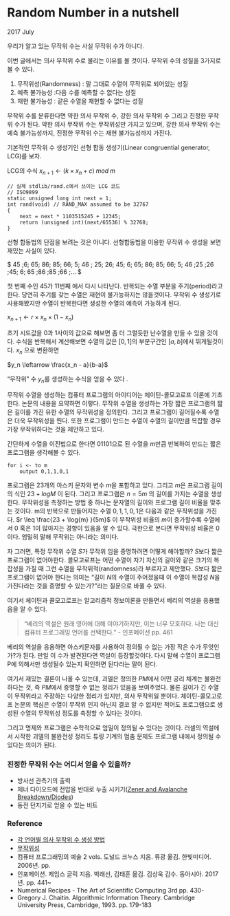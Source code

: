 # Random Number in a nutshell {#do-you-know-random}
2017 July

우리가 알고 있는 무작위 수는 사실 무작위 수가 아니다. 

이번 글에서는 의사 무작위 수로 불리는 이유를 볼 것이다. 무작위 수의 성질을 3가지로 볼 수 있다.

1. 무작위성(Randomness) : 말 그대로 수열이 무작위로 되어있는 성질
2. 예측 불가능성 :다음 수를 예측할 수 없다는 성질
3. 재현 불가능성 : 같은 수열을 재현할 수 없다는 성질

무작위 수를 분류한다면 약한 의사 무작위 수, 강한 의사 무작위 수 그리고 진정한 무작위 수가 된다. 약한 의사 무작위 수는 무작위성만 가지고 있으며, 강한 의사 무작위 수는 예측 불가능성까지, 진정한 무작위 수는 재현 불가능성까지 가진다.

기본적인 무작위 수 생성기인 선형 합동 생성기(Linear congruential generator, LCG)를 보자.

LCG의 수식
${x}_{n+1} \leftarrow (k \times x_n + c)\; mod \; m$

```
// 실제 stdlib/rand.c에서 쓰이는 LCG 코드
// ISO9899
static unsigned long int next = 1;
int rand(void) // RAND_MAX assumed to be 32767
{
    next = next * 1103515245 + 12345;
    return (unsigned int)(next/65536) % 32768;
}
```

선형 합동법의 단점을 보려는 것은 아니다. 선형합동법을 이용한 무작위 수 생성을 보면 재밌는 사실이 있다. 

$ 45 \;6\; 65\; 86\; 85\; 66\; 5\; 46 \; 25\; 26\; 45\; 6\; 65\; 86\; 85\; 66\; 5\; 46 \;25 \;26 \;45\; 6\; 65 \;86 \;85 \;66 \;… $

첫 번째 수인 $45$가 $11$번째 에서 다시 나타난다. 반복되는 수열 부분을 주기(period)라고 한다. 당연히 주기를 갖는 수열은 재현이 불가능하지는 않을것이다. 무작위 수 생성기로 사용해봤지만 수열이 반복한다면 생성한 수열의 예측이 가능하게 된다. 

${x}_{n+1} \leftarrow r \times x_n \times (1 - x_n)$

초기 시드값을 $0$과 $1$사이의 값으로 해보면 좀 더 그럴듯한 난수열을 만들 수 있을 것이다. 수식을 반복해서 계산해보면 수열의 값은 $[0,1]$의 부분구간인 $[a,b]$에서 뛰게될것이다. $x_n$ 으로 변환하면 

$y_n \leftarrow \frac{x_n - a}{b-a}$

“무작위” 수 $y_n$를 생성하는 수식을 얻을 수 있다 .

무작위 수열을 생성하는 컴퓨터 프로그램의 아이디어는 체이틴-콜모고로프 이론에 기초한다.  논문의 내용을 요약하면 이렇다. 무작위 수열을 생성하는 가장 짧은 프로그램의 짧은 길이를 가진 유한 수열의 무작위성을 정의한다.  그리고 프로그램이 길어질수록 수열은 더욱 무작위성을 띈다. 또한 프로그램이 만드는 수열이 수열의 길이만큼 복잡할 경우 가장 무작위하다는 것을 제안하고 있다.

간단하게 수열을 이진법으로 한다면 $01101$으로 된 수열을 $m$만큼 반복하여 만드는 짧은 프로그램을 생각해볼 수 있다.
```
for i <- to m
	output 0,1,1,0,1
```
프로그램은 23개의 아스키 문자와 변수 $m$을 포함하고 있다. 그리고 $m$은 프로그램 길이의 식인 $23 + log M$ 이 된다. 그리고 프로그램은 $n=5m$ 의 길이를 가지는 수열을 생성한다.  무작위성을 측정하는 방법 중 하나는 문자열의 길이와 프로그램 길이 비율을 맞추는 것이다. m의 반복으로 만들어지는 수열 $0,1,1,0,1$은 다음과 같은 무작위성을 가진다.
$r \leq \frac{23 + \log{m} }{5m}$
이 무작위성 비율의 $m$이 증가할수록 수열에서 $0$ 혹은 $1$이 많아지는 경향이 있음을 알 수 있다. 극한으로 본다면 무작위성 비율은 0이다. 엄밀히 말해 무작위는 아니라는 의미다.

자 그러면, 특정 무작위 수열 $S$가 무작위 임을 증명하려면 어떻게 해야할까? $S$보다 짧은 프로그램이 없어야한다.  콜모고로프는 어떤 수열이 자기 자신의 길이와 같은 크기의 복잡성을 가질 때 그런 수열을 무작위적(randomness)라 부르자고 제안했다.  $S$보다 짧은 프로그램이 없어야 한다는 의미는 “길이 $N$의 수열이 주어졌을때 이 수열이 복잡성 $N$을 가진다라는 것을 증명할 수 있는가?”라는 질문으로 바뀔 수 있다.

여기서 체이틴과 콜모고로프는 알고리즘적 정보이론을 만들면서 베리의 역설을 응용했음을 알 수 있다. 

> “베리의 역설은 원래 영어에 대해 이야기하지만, 이는 너무 모호하다. 나는 대신 컴퓨터 프로그래밍 언어를 선택한다.” - 인포메이션 pp. 461  

베리의 역설을 응용하면 아스키문자를 사용하여 정의될 수 없는 가장 작은 수가 무엇인가?가 된다. 만일 이 수가 발견된다면 역설이 등장할것이다. 다시 말해 수열이 프로그램 P에 의해서만 생성될수 있는지 확인하면 된다라는 말이 된다.

여기서 재밌는 결론이 나올 수 있는데, 괴델은 정의한 $PM$에서 어떤 공리 체계는 불완전하다는 것, 즉 $PM$에서 증명할 수 없는 정리가 있음을 보여주었다. 물론 길이가 긴 수열이 무작위라고 주장하는 다양한 정리가 있지만, 의사 무작위일 뿐이다. 체이틴-콜모고로프 논문의 핵심은 수열이 무작위 인지 아닌지 결코 알 수 없지만 적어도 프로그램으로 생성된 수열의 무작위성 정도를 측정할 수 있다는 것이다.

그리고 명제와 프로그램은 수학적으로 엄밀이 정의될 수 있다는 것이다.  러셀의 역설에서 시작한 괴델의 불완전성 정리도 튜링 기계의 멈춤 문제도 프로그램 내에서 정의될 수 있다는 의미가 된다.

### 진정한 무작위 수는 어디서 얻을 수 있을까? {-}
* 방사선 관측기의 출력
* 제너 다이오드에 전압을 반대로 누출 시키기([Zener and Avalanche Breakdown/Diodes](http://people.seas.harvard.edu/~jones/es154/lectures/lecture_2/breakdown/breakdown.html))
* 동전 던지기로 얻을 수 있는 비트

### Reference {-}
* [각 언어별 의사 무작위 수 생성 방법](http://cer.freeshell.org/renma/LibraryRandomNumber/)
* [무작위성](http://nirvana-wiki.appspot.com/%EB%AC%B4%EC%9E%91%EC%9C%84%EC%84%B1)
* 컴퓨터 프로그래밍의 예술 2 vols. 도널드 크누스 지음. 류광 옮김. 한빛미디어. 2006년. pp. 
* 인포메이션. 제임스 글릭 지음. 박래선, 김태훈 옮김. 김상욱 감수. 동아시아. 2017년. pp.  441~
* Numerical Recipes - The Art of Scientific Computing 3rd  pp. 430-
* Gregory J. Chaitin. Algorithmic Information Theory. Cambridge University Press, Cambridge, 1993. pp. 179-183